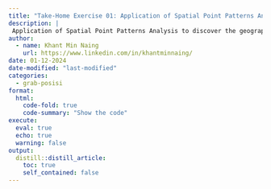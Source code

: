 ```yaml
---
title: "Take-Home Exercise 01: Application of Spatial Point Patterns Analysis to discover the Geographical Distribution of Grab Hailing services in Singapore"
description: |
 Application of Spatial Point Patterns Analysis to discover the geographical distribution of Grab hailing services in Singapore
author:
  - name: Khant Min Naing
    url: https://www.linkedin.com/in/khantminnaing/
date: 01-12-2024
date-modified: "last-modified"
categories:
  - grab-posisi
format:
  html:  
    code-fold: true
    code-summary: "Show the code"
execute: 
  eval: true
  echo: true
  warning: false
output:
  distill::distill_article:
    toc: true
    self_contained: false
---
```


